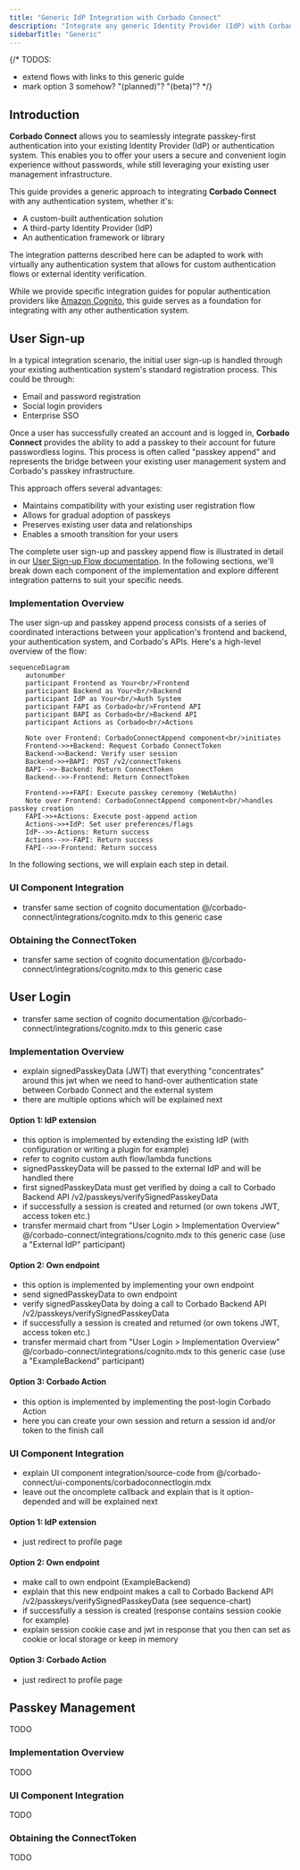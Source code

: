 ```yaml
---
title: "Generic IdP Integration with Corbado Connect"
description: "Integrate any generic Identity Provider (IdP) with Corbado Connect. Bring passkey authentication to your users without major system overhauls."
sidebarTitle: "Generic"
---
```


{/*
TODOS:
- extend flows with links to this generic guide
- mark option 3 somehow? "(planned)"? "(beta)"?
*/}

## Introduction

**Corbado Connect** allows you to seamlessly integrate passkey-first authentication into your existing Identity Provider (IdP) or authentication system. This enables you to offer your users a secure and convenient login experience without passwords, while still leveraging your existing user management infrastructure.

This guide provides a generic approach to integrating **Corbado Connect** with any authentication system, whether it's:

- A custom-built authentication solution
- A third-party Identity Provider (IdP)
- An authentication framework or library

The integration patterns described here can be adapted to work with virtually any authentication system that allows for custom authentication flows or external identity verification.

While we provide specific integration guides for popular authentication providers like [Amazon Cognito](/corbado-connect/integration/cognito), this guide serves as a foundation for integrating with any other authentication system.

## User Sign-up

In a typical integration scenario, the initial user sign-up is handled through your existing authentication system's standard registration process. This could be through:

- Email and password registration
- Social login providers
- Enterprise SSO

Once a user has successfully created an account and is logged in, **Corbado Connect** provides the ability to add a passkey to their account for future passwordless logins. This process is often called "passkey append" and represents the bridge between your existing user management system and Corbado's passkey infrastructure.

This approach offers several advantages:

- Maintains compatibility with your existing user registration flow
- Allows for gradual adoption of passkeys
- Preserves existing user data and relationships
- Enables a smooth transition for your users

The complete user sign-up and passkey append flow is illustrated in detail in our [User Sign-up Flow documentation](/corbado-connect/flows/user-sign-up). In the following sections, we'll break down each component of the implementation and explore different integration patterns to suit your specific needs.

### Implementation Overview

The user sign-up and passkey append process consists of a series of coordinated interactions between your application's frontend and backend, your authentication system, and Corbado's APIs. Here's a high-level overview of the flow:

```mermaid
sequenceDiagram
    autonumber
    participant Frontend as Your<br/>Frontend
    participant Backend as Your<br/>Backend
    participant IdP as Your<br/>Auth System
    participant FAPI as Corbado<br/>Frontend API
    participant BAPI as Corbado<br/>Backend API
    participant Actions as Corbado<br/>Actions

    Note over Frontend: CorbadoConnectAppend component<br/>initiates
    Frontend->>+Backend: Request Corbado ConnectToken
    Backend->>Backend: Verify user session
    Backend->>+BAPI: POST /v2/connectTokens
    BAPI-->>-Backend: Return ConnectToken
    Backend-->>-Frontend: Return ConnectToken

    Frontend->>+FAPI: Execute passkey ceremony (WebAuthn)
    Note over Frontend: CorbadoConnectAppend component<br/>handles passkey creation
    FAPI->>+Actions: Execute post-append action
    Actions->>+IdP: Set user preferences/flags
    IdP-->>-Actions: Return success
    Actions-->>-FAPI: Return success
    FAPI-->>-Frontend: Return success
```

In the following sections, we will explain each step in detail.

### UI Component Integration

- transfer same section of cognito documentation @/corbado-connect/integrations/cognito.mdx to this generic case

### Obtaining the ConnectToken

- transfer same section of cognito documentation @/corbado-connect/integrations/cognito.mdx to this generic case

## User Login

- transfer same section of cognito documentation @/corbado-connect/integrations/cognito.mdx to this generic case

### Implementation Overview

- explain signedPasskeyData (JWT) that everything "concentrates" around this jwt when we need to hand-over authentication state between Corbado Connect and the external system
- there are multiple options which will be explained next

#### Option 1: IdP extension

- this option is implemented by extending the existing IdP (with configuration or writing a plugin for example)
- refer to cognito custom auth flow/lambda functions
- signedPasskeyData will be passed to the external IdP and will be handled there
- first signedPasskeyData must get verified by doing a call to Corbado Backend API /v2/passkeys/verifySignedPasskeyData
- if successfully a session is created and returned (or own tokens JWT, access token etc.)
- transfer mermaid chart from "User Login > Implementation Overview" @/corbado-connect/integrations/cognito.mdx to this generic case (use a "External IdP" participant)

#### Option 2: Own endpoint

- this option is implemented by implementing your own endpoint
- send signedPasskeyData to own endpoint
- verify signedPasskeyData by doing a call to Corbado Backend API /v2/passkeys/verifySignedPasskeyData
- if successfully a session is created and returned (or own tokens JWT, access token etc.)
- transfer mermaid chart from "User Login > Implementation Overview" @/corbado-connect/integrations/cognito.mdx to this generic case (use a "ExampleBackend" participant)

#### Option 3: Corbado Action

- this option is implemented by implementing the post-login Corbado Action
- here you can create your own session and return a session id and/or token to the finish call

### UI Component Integration

- explain UI component integration/source-code from @/corbado-connect/ui-components/corbadoconnectlogin.mdx
- leave out the oncomplete callback and explain that is it option-depended and will be explained next

#### Option 1: IdP extension

- just redirect to profile page

#### Option 2: Own endpoint

- make call to own endpoint (ExampleBackend)
- explain that this new endpoint makes a call to Corbado Backend API /v2/passkeys/verifySignedPasskeyData (see sequence-chart)
- if successfully a session is created (response contains session cookie for example)
- explain session cookie case and jwt in response that you then can set as cookie or local storage or keep in memory

#### Option 3: Corbado Action

- just redirect to profile page

## Passkey Management

TODO

### Implementation Overview

TODO

### UI Component Integration

TODO

### Obtaining the ConnectToken

TODO